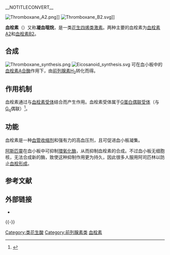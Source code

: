 __NOTITLECONVERT__
{{NoteAT|G1=生命科学}}
{{refimprove|time=2010-01-03T09:18:54+00:00}}

[[File:Thromboxane_A2.png|thumb]]]]
[[File:Thromboxane_B2.svg|thumb]]]]

'''血栓素'''（{{lang-en|thromboxane}}）又称'''凝血噁烷'''，是一类[[花生四烯类激素|花生四烯类激素]]。两种主要的血栓素为[[血栓素A2|血栓素A2]]和[[血栓素B2|血栓素B2]]。

== 合成 ==
[[File:Thromboxane_synthesis.png|thumb]]
[[File:Eicosanoid_synthesis.svg|thumb]]
可在血小板中的[[血栓素A合酶|血栓素A合酶]]作用下，由[[前列腺素H2|前列腺素H<sub>2</sub>]]转化而得。

== 作用机制 ==
血栓素通过与[[血栓素受体|血栓素受体]]结合而产生作用。血栓素受体属于[[G蛋白偶联受体|G蛋白偶联受体]]（与[[Gq_α亚基|G<sub>q</sub>]]偶联）<ref>{{cite web |url = http://www.pubmedcentral.nih.gov/articlerender.fcgi?artid=185246 |title = Rat kidney thromboxane receptor: molecular cloning, signal ... |access-date=2010-01-02 |archive-date=2020-09-12 |archive-url = https://web.archive.org/web/20200912185313/https://www.ncbi.nlm.nih.gov/pmc/articles/PMC185246// |dead-url=no }}</ref>。

== 功能 ==
血栓素是一种[[血管收缩剂|血管收缩剂]]和强有力的高血压剂，且可促进血小板凝集。

[[阿斯匹靈|阿斯匹靈]]在血小板中可抑制[[環氧化酶|環氧化酶]]，从而抑制血栓素的合成。不过血小板无细胞核，无法合成新的酶，致使这种抑制作用更为持久，因此很多人服用阿司匹林以防止[[血栓形成|血栓形成]]。

== 参考文献 ==
{{Reflist}}

== 外部链接 ==
* {{MeshName|Thromboxanes}}

{{-}}
{{类花生酸}}
{{Lipid signaling}}

[[Category:类花生酸|Category:类花生酸]]
[[Category:前列腺素类|Category:前列腺素类]]
[[Category:血栓素|]]